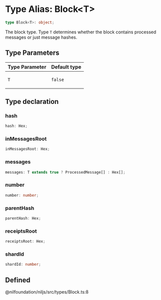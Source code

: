 # Type Alias: Block\<T\>

```ts
type Block<T>: object;
```

The block type.
Type `T` determines whether the block contains processed messages or just message hashes.

## Type Parameters

<table>
<thead>
<tr>
<th>Type Parameter</th>
<th>Default type</th>
</tr>
</thead>
<tbody>
<tr>
<td>

`T`

</td>
<td>

`false`

</td>
</tr>
</tbody>
</table>

## Type declaration

### hash

```ts
hash: Hex;
```

### inMessagesRoot

```ts
inMessagesRoot: Hex;
```

### messages

```ts
messages: T extends true ? ProcessedMessage[] : Hex[];
```

### number

```ts
number: number;
```

### parentHash

```ts
parentHash: Hex;
```

### receiptsRoot

```ts
receiptsRoot: Hex;
```

### shardId

```ts
shardId: number;
```

## Defined  
@nilfoundation/niljs/src/types/Block.ts:8
